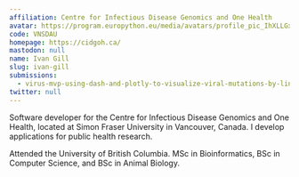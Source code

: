 ```yaml
---
affiliation: Centre for Infectious Disease Genomics and One Health
avatar: https://program.europython.eu/media/avatars/profile_pic_IhXLLGx.jpg
code: VNSDAU
homepage: https://cidgoh.ca/
mastodon: null
name: Ivan Gill
slug: ivan-gill
submissions:
  - virus-mvp-using-dash-and-plotly-to-visualize-viral-mutations-by-lineage
twitter: null
---
```


Software developer for the Centre for Infectious Disease Genomics and One
Health, located at Simon Fraser University in Vancouver, Canada. I develop
applications for public health research.

Attended the University of British Columbia. MSc in Bioinformatics, BSc in
Computer Science, and BSc in Animal Biology.
